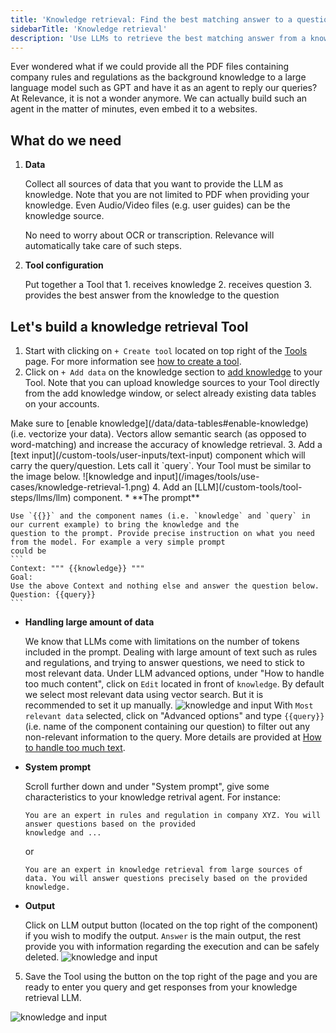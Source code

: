 ```yaml
---
title: 'Knowledge retrieval: Find the best matching answer to a question using knowledge'
sidebarTitle: 'Knowledge retrieval'
description: 'Use LLMs to retrieve the best matching answer from a knowledge source'
---
```


Ever wondered what if we could provide all the PDF files containing company rules and regulations
as the background knowledge to a large language model such as GPT and have it as an agent to reply 
our queries?
At Relevance, it is not a wonder anymore. We can actually build such an agent in the matter of minutes, 
even embed it to a websites.

## What do we need
1. **Data**

    Collect all sources of data that you want to provide the LLM as knowledge.
    Note that you are not limited to PDF when providing your knowledge. Even Audio/Video files (e.g. user guides)
    can be the knowledge source.

    <Tip>
    No need to worry about OCR or transcription. Relevance will automatically take care of such steps.
    </Tip>

2. **Tool configuration**

    Put together a Tool that 
        1. receives knowledge
        2. receives question
        3. provides the best answer from the knowledge to the question

## Let's build a knowledge retrieval Tool
1. Start with clicking on `+ Create tool` located on top right of the [Tools](/get-started/key-concepts/tools) page.
For more information see [how to create a tool](/custom-tools/introduction).
2. Click on `+ Add data` on the knowledge section to [add knowledge](/custom-tools/knowledge/knowledge) to your Tool. 
Note that you can upload knowledge sources to your Tool directly from the add knowledge window, or select already 
existing data tables on your accounts.
<Tip>
Make sure to [enable knowledge](/data/data-tables#enable-knowledge) (i.e. vectorize your data). Vectors allow semantic 
search (as opposed to word-matching) and increase the accuracy of knowledge retrieval. 
</Tip>
3. Add a [text input](/custom-tools/user-inputs/text-input) component which will carry the query/question. Lets call
it `query`. Your Tool must be similar to the image below.
![knowledge and input](/images/tools/use-cases/knowledge-retrieval-1.png)
4. Add an [LLM](/custom-tools/tool-steps/llms/llm) component.
* **The prompt**
    
    Use `{{}}` and the component names (i.e. `knowledge` and `query` in our current example) to bring the knowledge and the 
    question to the prompt. Provide precise instruction on what you need from the model. For example a very simple prompt
    could be
    ```
    Context: """ {{knowledge}} """
    Goal:
    Use the above Context and nothing else and answer the question below.
    Question: {{query}}
    ```

* **Handling large amount of data**

    We know that LLMs come with limitations on the number of tokens included in the prompt.
    Dealing with large amount of text such as rules and regulations, and trying to answer questions,
    we need to stick to most relevant data.
    Under LLM advanced options, under "How to handle too much content", click on `Edit` located in front 
    of `knowledge`. By default we select most relevant data using vector search. But it is recommended to 
    set it up manually. 
    ![knowledge and input](/images/tools/use-cases/knowledge-retrieval-2.png)
    With `Most relevant data` selected, click on "Advanced options" and type `{{query}}` (i.e. name of the component
    containing our question) to filter out any non-relevant information to the query. More details are provided at
    [How to handle too much text](/custom-tools/tool-steps/llms/how-to-handle-too-much-text).

* **System prompt**

    Scroll further down and under "System prompt", give some characteristics to your knowledge retrival agent.
    For instance:
    ```
    You are an expert in rules and regulation in company XYZ. You will answer questions based on the provided
    knowledge and ...
    ```
    or 
    ```
    You are an expert in knowledge retrieval from large sources of data. You will answer questions precisely based on the provided knowledge.
    ```

* **Output**

    Click on LLM output button (located on the top right of the component) if you wish to modify the output. `Answer`
    is the main output, the rest provide you with information regarding the execution and can be safely deleted.
    ![knowledge and input](/images/tools/use-cases/knowledge-retrieval-3.png)

5. Save the Tool using the button on the top right of the page and you are ready to enter you query and get
responses from your knowledge retrieval LLM.

![knowledge and input](/images/tools/use-cases/knowledge-retrieval-4.png)
